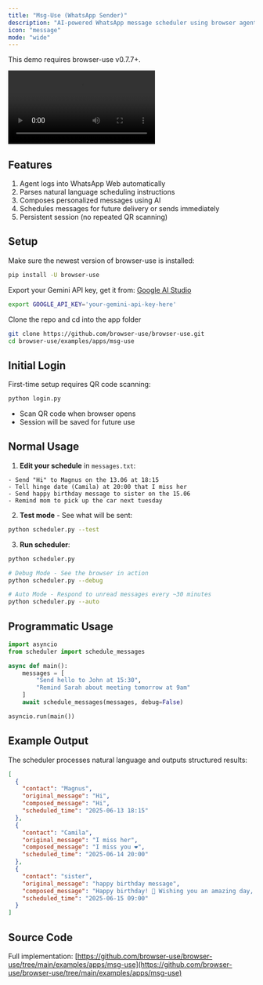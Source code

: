 ```yaml
---
title: "Msg-Use (WhatsApp Sender)"
description: "AI-powered WhatsApp message scheduler using browser agents and Gemini. Schedule personalized messages in natural language."
icon: "message"
mode: "wide"
---
```


<Note>
This demo requires browser-use v0.7.7+.
</Note>

<video
  controls
  className="w-full aspect-video rounded-xl"
  src="https://browser-use.github.io/media/demos/msg_use.mp4">
</video>

## Features

1. Agent logs into WhatsApp Web automatically
2. Parses natural language scheduling instructions
3. Composes personalized messages using AI
4. Schedules messages for future delivery or sends immediately
5. Persistent session (no repeated QR scanning)

## Setup

Make sure the newest version of browser-use is installed:
```bash
pip install -U browser-use
```

Export your Gemini API key, get it from: [Google AI Studio](https://makersuite.google.com/app/apikey)
```bash
export GOOGLE_API_KEY='your-gemini-api-key-here'
```

Clone the repo and cd into the app folder
```bash
git clone https://github.com/browser-use/browser-use.git
cd browser-use/examples/apps/msg-use
```

## Initial Login

First-time setup requires QR code scanning:
```bash
python login.py
```
- Scan QR code when browser opens
- Session will be saved for future use

## Normal Usage

1. **Edit your schedule** in `messages.txt`:
```
- Send "Hi" to Magnus on the 13.06 at 18:15
- Tell hinge date (Camila) at 20:00 that I miss her
- Send happy birthday message to sister on the 15.06
- Remind mom to pick up the car next tuesday
```

2. **Test mode** - See what will be sent:
```bash
python scheduler.py --test
```

3. **Run scheduler**:
```bash
python scheduler.py

# Debug Mode - See the browser in action
python scheduler.py --debug

# Auto Mode - Respond to unread messages every ~30 minutes
python scheduler.py --auto
```

## Programmatic Usage

```python
import asyncio
from scheduler import schedule_messages

async def main():
    messages = [
        "Send hello to John at 15:30",
        "Remind Sarah about meeting tomorrow at 9am"
    ]
    await schedule_messages(messages, debug=False)

asyncio.run(main())
```

## Example Output

The scheduler processes natural language and outputs structured results:

```json
[
  {
    "contact": "Magnus",
    "original_message": "Hi",
    "composed_message": "Hi",
    "scheduled_time": "2025-06-13 18:15"
  },
  {
    "contact": "Camila", 
    "original_message": "I miss her",
    "composed_message": "I miss you ❤️",
    "scheduled_time": "2025-06-14 20:00"
  },
  {
    "contact": "sister",
    "original_message": "happy birthday message", 
    "composed_message": "Happy birthday! 🎉 Wishing you an amazing day, sis! Hope you have the best birthday ever! ❤️🎂🎈",
    "scheduled_time": "2025-06-15 09:00"
  }
]
```

## Source Code

Full implementation: [https://github.com/browser-use/browser-use/tree/main/examples/apps/msg-use](https://github.com/browser-use/browser-use/tree/main/examples/apps/msg-use)
